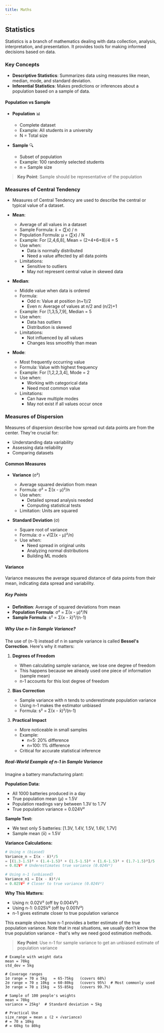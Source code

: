 ```yaml
---
title: Maths
---
```


## Statistics

Statistics is a branch of mathematics dealing with data collection, analysis, interpretation, and presentation. It provides tools for making informed decisions based on data.

### Key Concepts

- **Descriptive Statistics**: Summarizes data using measures like mean, median, mode, and standard deviation.
- **Inferential Statistics**: Makes predictions or inferences about a population based on a sample of data.

#### Population vs Sample

- **Population** 📊
  - Complete dataset
  - Example: All students in a university
  - N = Total size

- **Sample** 🔍
  - Subset of population
  - Example: 100 randomly selected students
  - n = Sample size

> **Key Point**: Sample should be representative of the population


### Measures of Central Tendency

- Measures of Central Tendency are used to describe the central or typical value of a dataset.

- **Mean**: 
  - Average of all values in a dataset
  - Sample Formula: x̄ = (∑x) / n
  - Population Formula: μ = (∑x) / N
  - Example: For [2,4,6,8], Mean = (2+4+6+8)/4 = 5
  - Use when:
    - Data is normally distributed
    - Need a value affected by all data points
  - Limitations:
    - Sensitive to outliers
    - May not represent central value in skewed data

- **Median**:
  - Middle value when data is ordered
  - Formula: 
    - Odd n: Value at position (n+1)/2
    - Even n: Average of values at n/2 and (n/2)+1
  - Example: For [1,3,5,7,9], Median = 5
  - Use when:
    - Data has outliers
    - Distribution is skewed
  - Limitations:
    - Not influenced by all values
    - Changes less smoothly than mean

- **Mode**:
  - Most frequently occurring value
  - Formula: Value with highest frequency
  - Example: For [1,2,2,3,4], Mode = 2
  - Use when:
    - Working with categorical data
    - Need most common value
  - Limitations:
    - Can have multiple modes
    - May not exist if all values occur once

### Measures of Dispersion

Measures of dispersion describe how spread out data points are from the center. They're crucial for:
- Understanding data variability
- Assessing data reliability
- Comparing datasets

#### Common Measures

- **Variance** (σ²)
  - Average squared deviation from mean
  - Formula: σ² = Σ(x - μ)²/n
  - Use when:
    - Detailed spread analysis needed
    - Computing statistical tests
  - Limitation: Units are squared

- **Standard Deviation** (σ)
  - Square root of variance
  - Formula: σ = √(Σ(x - μ)²/n)
  - Use when:
    - Need spread in original units
    - Analyzing normal distributions
    - Building ML models

#### Variance

Variance measures the average squared distance of data points from their mean, indicating data spread and variability.

##### Key Points

- **Definition**: Average of squared deviations from mean
- **Population Formula**: σ² = Σ(x - μ)²/N
- **Sample Formula**: s² = Σ(x - x̄)²/(n-1)

##### Why Use n-1 in Sample Variance?

The use of (n-1) instead of n in sample variance is called **Bessel's Correction**. Here's why it matters:

1. **Degrees of Freedom**
   - When calculating sample variance, we lose one degree of freedom
   - This happens because we already used one piece of information (sample mean)
   - n-1 accounts for this lost degree of freedom

2. **Bias Correction**
   - Sample variance with n tends to underestimate population variance
   - Using n-1 makes the estimator unbiased
   - Formula: s² = Σ(x - x̄)²/(n-1)

3. **Practical Impact**
   - More noticeable in small samples
   - Example:
     - n=5: 20% difference
     - n=100: 1% difference
   - Critical for accurate statistical inference

##### Real-World Example of n-1 in Sample Variance

Imagine a battery manufacturing plant:

**Population Data:**
- All 1000 batteries produced in a day
- True population mean (μ) = 1.5V
- Population readings vary between 1.3V to 1.7V
- True population variance = 0.024V²

**Sample Test:**
- We test only 5 batteries: [1.3V, 1.4V, 1.5V, 1.6V, 1.7V]
- Sample mean (x̄) = 1.5V

**Variance Calculations:**
```python
# Using n (biased)
Variance_n = Σ(x - x̄)²/5
= [(1.3-1.5)² + (1.4-1.5)² + (1.5-1.5)² + (1.6-1.5)² + (1.7-1.5)²]/5
= 0.02V² # Underestimates true variance (0.024V²)

# Using n-1 (unbiased)
Variance_n1 = Σ(x - x̄)²/4
= 0.025V² # Closer to true variance (0.024V²)
```

**Why This Matters:**
- Using n: 0.02V² (off by 0.004V²)
- Using n-1: 0.025V² (off by 0.001V²)
- n-1 gives estimate closer to true population variance

This example shows how n-1 provides a better estimate of the true population variance. Note that in real situations, we usually don't know the true population variance - that's why we need good estimation methods.

> **Key Point**: Use n-1 for sample variance to get an unbiased estimate of population variance

```text
# Example with weight data
mean = 70kg
std_dev = 5kg

# Coverage ranges
1σ range = 70 ± 5kg   = 65-75kg   (covers 68%)
2σ range = 70 ± 10kg  = 60-80kg   (covers 95%)  # Most commonly used
3σ range = 70 ± 15kg  = 55-85kg   (covers 99.7%)

# Sample of 100 people's weights
mean = 70kg
variance = 25kg²  # Standard deviation ≈ 5kg

# Practical Use
size_range = mean ± (2 × √variance)
# = 70 ± 10kg
# = 60kg to 80kg
```

